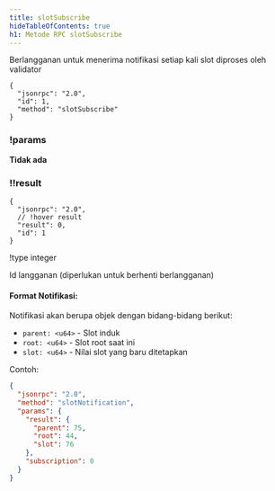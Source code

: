 ```yaml
---
title: slotSubscribe
hideTableOfContents: true
h1: Metode RPC slotSubscribe
---
```


Berlangganan untuk menerima notifikasi setiap kali slot diproses oleh validator

<APIMethod>

```jsonc !!request
{
  "jsonrpc": "2.0",
  "id": 1,
  "method": "slotSubscribe"
}
```

### !params

**Tidak ada**

### !!result

```jsonc !response
{
  "jsonrpc": "2.0",
  // !hover result
  "result": 0,
  "id": 1
}
```

!type integer

Id langganan (diperlukan untuk berhenti berlangganan)

</APIMethod>

#### Format Notifikasi:

Notifikasi akan berupa objek dengan bidang-bidang berikut:

- `parent: <u64>` - Slot induk
- `root: <u64>` - Slot root saat ini
- `slot: <u64>` - Nilai slot yang baru ditetapkan

Contoh:

```json
{
  "jsonrpc": "2.0",
  "method": "slotNotification",
  "params": {
    "result": {
      "parent": 75,
      "root": 44,
      "slot": 76
    },
    "subscription": 0
  }
}
```
